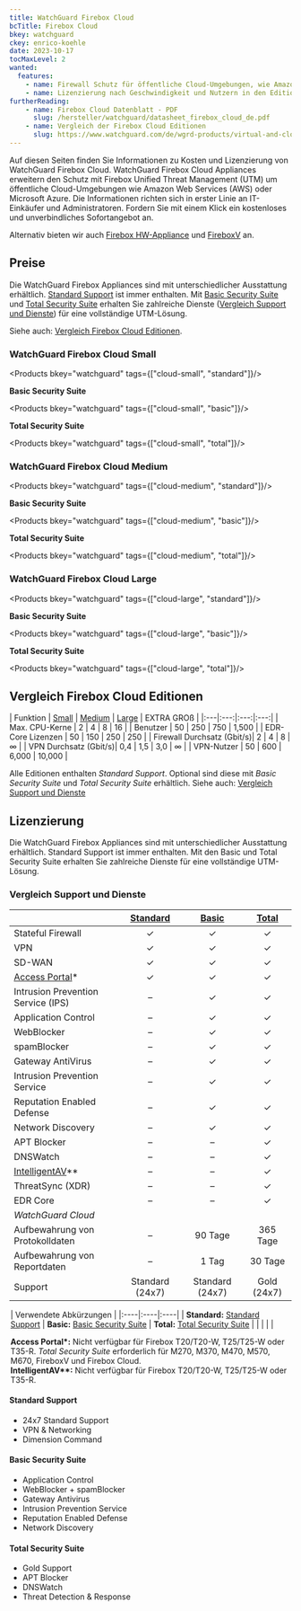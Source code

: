 ```yaml
---
title: WatchGuard Firebox Cloud
bcTitle: Firebox Cloud
bkey: watchguard
ckey: enrico-koehle
date: 2023-10-17
tocMaxLevel: 2
wanted:
  features:
    - name: Firewall Schutz für öffentliche Cloud-Umgebungen, wie Amazon Web Services oder Microsoft Azure
    - name: Lizenzierung nach Geschwindigkeit und Nutzern in den Editionen Small, Medium und Large
furtherReading:
    - name: Firebox Cloud Datenblatt - PDF
      slug: /hersteller/watchguard/datasheet_firebox_cloud_de.pdf
    - name: Vergleich der Firebox Cloud Editionen
      slug: https://www.watchguard.com/de/wgrd-products/virtual-and-cloud/firebox-cloud-compare-models
---
```




<Intro>

  Auf diesen Seiten finden Sie Informationen zu Kosten und Lizenzierung von WatchGuard Firebox Cloud.
  WatchGuard Firebox Cloud Appliances erweitern den Schutz mit Firebox Unified Threat Management (UTM) um öffentliche Cloud-Umgebungen wie Amazon Web Services (AWS) oder Microsoft Azure.
  Die Informationen richten sich in erster Linie an IT-Einkäufer und Administratoren.
  Fordern Sie mit einem Klick ein kostenloses und unverbindliches Sofortangebot an.

</Intro>

<TOC />

Alternativ bieten wir auch [Firebox HW-Appliance](/hersteller/watchguard/firebox/) und [FireboxV](/hersteller/watchguard/firebox-virtual/) an.




## Preise

Die WatchGuard Firebox Appliances sind mit unterschiedlicher Ausstattung erhältlich. [Standard Support](#standard-support) ist immer enthalten. Mit [Basic Security Suite](#basic-security-suite) und [Total Security Suite](#total-security-suite) erhalten Sie zahlreiche Dienste ([Vergleich Support und Dienste](#vergleich-support-und-dienste)) für eine vollständige UTM-Lösung.

Siehe auch: [Vergleich Firebox Cloud Editionen](#vergleich-firebox-cloud-editionen).


### WatchGuard Firebox Cloud Small

<Products bkey="watchguard" tags={["cloud-small", "standard"]}/>


**Basic Security Suite**


<Products bkey="watchguard" tags={["cloud-small", "basic"]}/>


**Total Security Suite**


<Products bkey="watchguard" tags={["cloud-small", "total"]}/>


### WatchGuard Firebox Cloud Medium


<Products bkey="watchguard" tags={["cloud-medium", "standard"]}/>


**Basic Security Suite**


<Products bkey="watchguard" tags={["cloud-medium", "basic"]}/>


**Total Security Suite**


<Products bkey="watchguard" tags={["cloud-medium", "total"]}/>


### WatchGuard Firebox Cloud Large


<Products bkey="watchguard" tags={["cloud-large", "standard"]}/>


**Basic Security Suite**


<Products bkey="watchguard" tags={["cloud-large", "basic"]}/>


**Total Security Suite**


<Products bkey="watchguard" tags={["cloud-large", "total"]}/>


## Vergleich Firebox Cloud Editionen

| Funktion   | [Small](#watchguard-firebox-cloud-small) | [Medium](#watchguard-firebox-cloud-medium) | [Large](#watchguard-firebox-cloud-large) | EXTRA GROß |
|:---|:---:|:---:|:---:|
| Max. CPU-Kerne | 2 | 4 | 8 | 16 |
| Benutzer | 50 | 250 | 750 | 1,500 |
| EDR-Core Lizenzen | 50 | 150 | 250 | 250 |
| Firewall Durchsatz (Gbit/s)| 2 | 4 | 8 | ∞ |
| VPN Durchsatz (Gbit/s)| 0,4  | 1,5 | 3,0 | ∞ |
| VPN-Nutzer | 50 | 600 | 6,000 | 10,000 |

Alle Editionen enthalten *Standard Support*. Optional sind diese mit *Basic Security Suite* und *Total Security Suite* erhältlich. Siehe auch: [Vergleich Support und Dienste](#vergleich-support-und-dienste)


## Lizenzierung

 Die WatchGuard Firebox Appliances sind mit unterschiedlicher Ausstattung erhältlich. Standard Support ist immer enthalten. Mit den Basic und Total Security Suite erhalten Sie zahlreiche Dienste für eine vollständige UTM-Lösung.


### Vergleich Support und Dienste

 |  | [Standard](#std) | [Basic](#bss) | [Total](#tss) |
 |:--- |:---:|:---:|:---:|
 | Stateful Firewall | ✓ | ✓ | ✓ |
 | VPN | ✓ | ✓ | ✓ |
 | SD-WAN | ✓ | ✓ | ✓ |
 | [Access Portal](#ap)* | ✓ | ✓ | ✓ |
 | Intrusion Prevention Service (IPS) | – | ✓ | ✓ |
 | Application Control | – | ✓ | ✓ |
 | WebBlocker | – | ✓ | ✓ |
 | spamBlocker | – | ✓ | ✓ |
 | Gateway AntiVirus | – | ✓ | ✓ |
 | Intrusion Prevention Service | – | ✓ | ✓ |
 | Reputation Enabled Defense | – | ✓ | ✓ |
 | Network Discovery | – | ✓ | ✓ |
 | APT Blocker | – | – | ✓ |
 | DNSWatch | – | – | ✓ |
 | [IntelligentAV](#iav)** | – | – | ✓ |
 | ThreatSync (XDR) | – | – | ✓ |
 | EDR Core | – | – | ✓ |
 | *WatchGuard Cloud* |
 | Aufbewahrung von Protokolldaten | – | 90 Tage | 365 Tage |
 | Aufbewahrung von Reportdaten | – | 1 Tag | 30 Tage |
 | Support | Standard (24x7) | Standard (24x7) | Gold (24x7) |


 <Legend>

 | Verwendete Abkürzungen |
 |:----|:----|:----|
 | **<span id="std">Standard</span>:** [Standard Support](#standard-support) | **<span id="bss">Basic</span>:** [Basic Security Suite](#basic-security-suite) | **<span id="tss">Total</span>:** [Total Security Suite](#total-security-suite) |
 | | | |

  **<span id="ap">Access Portal\*</span>:** Nicht verfügbar für Firebox T20/T20-W, T25/T25-W oder T35-R. *Total Security Suite* erforderlich für M270, M370, M470, M570, M670, FireboxV und Firebox Cloud. <br />
  **<span id="iav">IntelligentAV\*\*</span>:** Nicht verfügbar für Firebox T20/T20-W, T25/T25-W oder T35-R.

 </Legend>



#### Standard Support

 - 24x7 Standard Support
 - VPN & Networking
 - Dimension Command


#### Basic Security Suite

 - Application Control
 - WebBlocker + spamBlocker
 - Gateway Antivirus
 - Intrusion Prevention Service
 - Reputation Enabled Defense
 - Network Discovery


#### Total Security Suite

 - Gold Support
 - APT Blocker
 - DNSWatch
 - Threat Detection & Response

<br />

<GetInTouch theme="light" />
